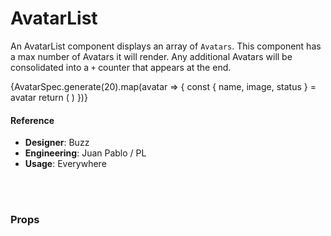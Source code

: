 
<Meta
  title="Components/Structural/AvatarList"
  component={AvatarList}
/>

# AvatarList

An AvatarList component displays an array of `Avatars`. This component has a max number of Avatars it will render. Any additional Avatars will be consolidated into a `+` counter that appears at the end.


<Preview>
  <Story name="Default">
    <div style={{ background: '#eee', padding: 10 }}>
      <AvatarList max={number('max', 14)} grid={boolean('grid', false)} center={boolean('centered', false)} stack={boolean('stack', false)} size={select('size', ['xs', 'sm', 'md', 'lg'])}>
        {AvatarSpec.generate(20).map(avatar => {
          const { name, image, status } = avatar
          return (
            <Avatar
              image={image}
              key={name}
              name={name}
              status={status}
            />
          )
        })}
      </AvatarList>
    </div>
  </Story>
</Preview>

#### Reference

- **Designer**: Buzz
- **Engineering**: Juan Pablo / PL
- **Usage**: Everywhere

<br />
<br />

### Props

<Props of={AvatarList} />
